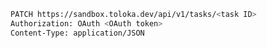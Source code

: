 ```bash
PATCH https://sandbox.toloka.dev/api/v1/tasks/<task ID>
Authorization: OAuth <OAuth token>
Content-Type: application/JSON
```